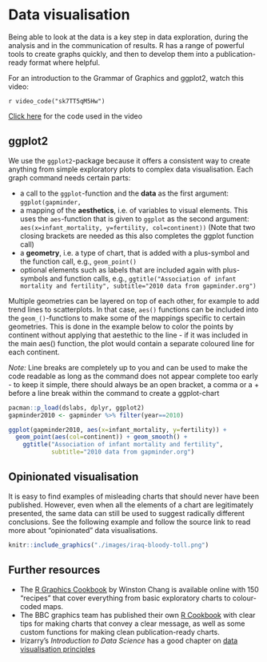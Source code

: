 # Data visualisation

Being able to look at the data is a key step in data exploration, during the analysis and in the communication of results. R has a range of powerful tools to create graphs quickly, and then to develop them into a publication-ready format where helpful.

For an introduction to the Grammar of Graphics and ggplot2, watch this video:

`r video_code("sk7TT5qM5Hw")`

[Click here](https://drive.google.com/open?id=1UGp7own42PkPv-TLbX29sQUu2DfeaMUp) for the code used in the video


## ggplot2

We use the `ggplot2`-package because it offers a consistent way to create anything from simple exploratory plots to complex data visualisation. Each graph command needs certain parts:

* a call to the `ggplot`-function and the **data** as the first argument: `ggplot(gapminder, `
* a mapping of the **aesthetics**, i.e. of variables to visual elements. This uses the `aes`-function that is given to `ggplot` as the second argument: `aes(x=infant_mortality, y=fertility, col=continent))` (Note that two closing brackets are needed as this also completes the ggplot function call)
* a **geometry**, i.e. a type of chart, that is added with a plus-symbol and the function call, e.g., `geom_point()`
* optional elements such as labels that are included again with plus-symbols and function calls, e.g., `ggtitle("Association of infant mortality and fertility", subtitle="2010 data from gapminder.org")`

Multiple geometries can be layered on top of each other, for example to add trend lines to scatterplots. In that case, `aes()` functions can be included into the `geom_()`-functions to make some of the mappings specific to certain geometries. This is done in the example below to color the points by continent without applying that aestethic to the line - if it was included in the main aes() function, the plot would contain a separate coloured line for each continent. 

*Note:* Line breaks are completely up to you and can be used to make the code readable as long as the command does not appear complete too early - to keep it simple, there should always be an open bracket, a comma or a + before a line break within the command to create a ggplot-chart

```r
pacman::p_load(dslabs, dplyr, ggplot2)
gapminder2010 <- gapminder %>% filter(year==2010)

ggplot(gapminder2010, aes(x=infant_mortality, y=fertility)) +
  geom_point(aes(col=continent)) + geom_smooth() +
    ggtitle("Association of infant mortality and fertility", 
            subtitle="2010 data from gapminder.org")
```

## Opinionated visualisation

It is easy to find examples of misleading charts that should never have been published. However, even when all the elements of a chart are legitimately presented, the same data can still be used to suggest radically different conclusions. See the following example and follow the source link to read more about "opinionated" data visualisations.

```r

knitr::include_graphics("./images/iraq-bloody-toll.png")

```

## Further resources

* The [R Graphics Cookbook](https://r-graphics.org/){target="_blank"} by Winston Chang is available online with 150 "recipes" that cover everything from basic exploratory charts to colour-coded maps.
* The BBC graphics team has published their own [R Cookbook](https://bbc.github.io/rcookbook/){target="_blank"} with clear tips for making charts that convey a clear message, as well as some custom functions for making clean publication-ready charts.
* Irizarry's *Introduction to Data Science* has a good chapter on [data visualisation principles](https://rafalab.github.io/dsbook/data-visualization-principles.html){target="_blank"}
  

